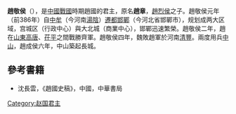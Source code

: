 {{About|趙敬侯趙章|赵武灵王的长子趙章|公子章}} 
{{Emperorcn box|圖像=
|名称=趙敬侯
|姓名=趙章
|謚号=敬侯
|陵墓=不明
|政權=[[趙國|趙國]]
|出生日期=？
|逝世日期=前375年
|在位=前386年─前375年
}}

'''趙敬侯'''（{{bd|約前410年||前375年||Z}}），是[[中國|中國]][[戰國|戰國]]時期趙國的君主，原名'''趙章'''，[[趙烈侯|趙烈侯]]之子。趙敬侯元年（前386年）自[[中牟|中牟]]（今河南[[湯陰|湯陰]]）[[赵迁都邯郸|遷都邯鄲]]（今河北省邯鄲市），规划成两大区域，宫城区（行政中心）與大北城（商業中心），邯鄲迅速繁榮。趙敬侯二年，趙在[[山東|山東]][[高唐|高唐]]、[[茌平|茌平]]之間戰勝齊軍。趙敬侯四年，魏敗趙軍於河南[[清豐|清豐]]。兩度用兵[[中山國|中山]]，趙成侯六年，中山築起長城。

==參考書籍==
*沈長雲，《趙國史稿》，中國，中華書局

{{中国皇帝|叔[[趙武公|趙武公]]|子[[趙成侯|趙成侯]]|[[趙國|趙國君主]]|前386年—前375年}}
{{赵国君主}}
{{中國君主小作品}}
[[Category:赵国君主|Category:赵国君主]]